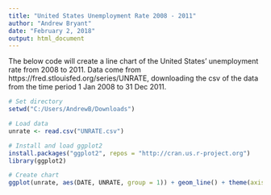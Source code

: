 ```yaml
---
title: "United States Unemployment Rate 2008 - 2011"
author: "Andrew Bryant"
date: "February 2, 2018"
output: html_document
---
```


The below code will create a line chart of the United States' unemployment rate from 2008 to 2011.
Data come from https://fred.stlouisfed.org/series/UNRATE, downloading the csv of the data from the time period 1 Jan 2008 to 31 Dec 2011.

```r

# Set directory
setwd("C:/Users/AndrewB/Downloads")

# Load data
unrate <- read.csv("UNRATE.csv")

# Install and load ggplot2
install.packages("ggplot2", repos = "http://cran.us.r-project.org")
library(ggplot2)

# Create chart
ggplot(unrate, aes(DATE, UNRATE, group = 1)) + geom_line() + theme(axis.text.x = element_text(angle = 90, hjust = 1)) + ylim(0, 11) + ggtitle("United States Unemployment Rate 2008 - 2011") + xlab("Date") + ylab("Unemployment Rate (%)") + theme(plot.title = element_text(hjust = 0.5))

```